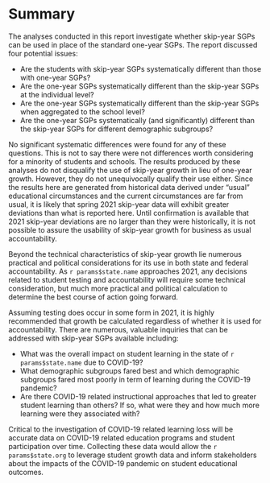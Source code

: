 #  Summary

The analyses conducted in this report investigate whether skip-year SGPs can be used in place of the standard one-year SGPs. The report discussed four potential issues:

- Are the students with skip-year SGPs systematically different than those with one-year SGPs?
- Are the one-year SGPs systematically different than the skip-year SGPs at the individual level?
- Are the one-year SGPs systematically different than the skip-year SGPs when aggregated to the school level?
- Are the one-year SGPs systematically (and significantly) different than the skip-year SGPs for different demographic subgroups?

\noindent No significant systematic differences were found for any of these questions.  This is not to say there were not differences worth considering for a minority of students and schools. The results produced by these analyses do not disqualify the use of skip-year growth in lieu of one-year growth. However, they do not unequivocally qualify their use either. Since the results here are generated from historical data derived under "usual" educational circumstances and the current circumstances are far from usual, it is likely that spring 2021 skip-year data will exhibit greater deviations than what is reported here. Until confirmation is available that 2021 skip-year deviations are no larger than they were historically, it is not possible to assure the usability of skip-year growth for business as usual accountability.

Beyond the technical characteristics of skip-year growth lie numerous practical and political considerations for its use in both state and federal accountability. As `r params$state.name` approaches 2021, any decisions related to student testing and accountability will require some technical consideration, but much more practical and political calculation to determine the best course of action going forward.

Assuming testing does occur in some form in 2021, it is highly recommended that growth be calculated regardless of whether it is used for accountability.  There are numerous, valuable inquiries that can be addressed with skip-year SGPs available including:

- What was the overall impact on student learning in the state of `r params$state.name` due to COVID-19?
- What demographic subgroups fared best and which demographic subgroups fared most poorly in term of learning during the COVID-19 pandemic?
- Are there COVID-19 related instructional approaches that led to greater student learning than others? If so, what were they and how much more
learning were they associated with?

\noindent Critical to the investigation of COVID-19 related learning loss will be accurate data on COVID-19 related education programs and student participation over time. Collecting these data would allow the `r params$state.org` to leverage student growth data and inform stakeholders about the impacts of the COVID-19 pandemic on student educational outcomes.
